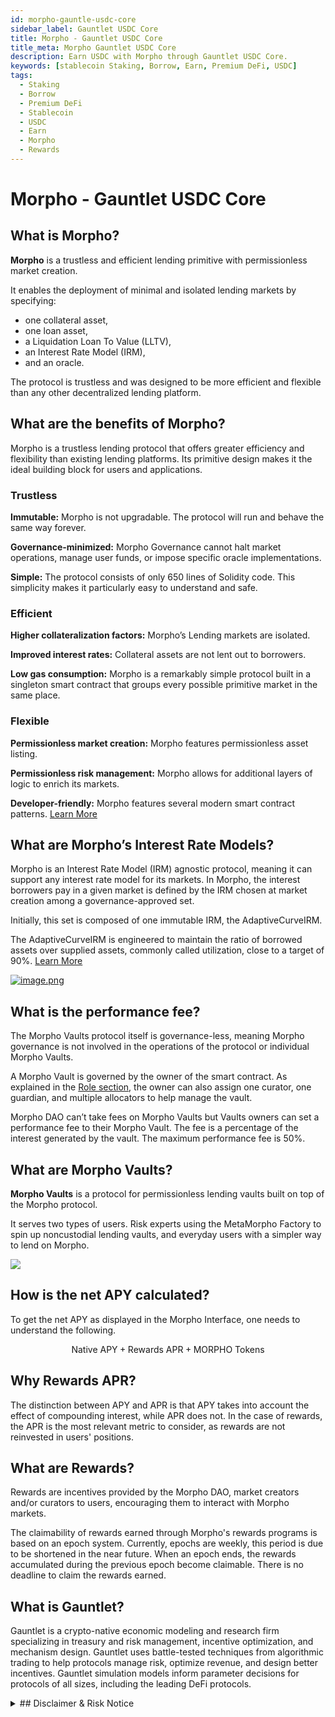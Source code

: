 ```yaml
---
id: morpho-gauntle-usdc-core
sidebar_label: Gauntlet USDC Core
title: Morpho - Gauntlet USDC Core
title_meta: Morpho Gauntlet USDC Core
description: Earn USDC with Morpho through Gauntlet USDC Core.
keywords: [stablecoin Staking, Borrow, Earn, Premium DeFi, USDC]
tags:
  - Staking
  - Borrow
  - Premium DeFi
  - Stablecoin
  - USDC
  - Earn
  - Morpho
  - Rewards
---
```


# Morpho - Gauntlet USDC Core

## What is Morpho?

**Morpho** is a trustless and efficient lending primitive with permissionless market creation.

It enables the deployment of minimal and isolated lending markets by specifying:

- one collateral asset,  
- one loan asset,  
- a Liquidation Loan To Value (LLTV),  
- an Interest Rate Model (IRM),  
- and an oracle.


The protocol is trustless and was designed to be more efficient and flexible than any other decentralized lending platform.

## What are the benefits of Morpho?

Morpho is a trustless lending protocol that offers greater efficiency and flexibility than existing lending platforms. Its primitive design makes it the ideal building block for users and applications.

### Trustless

**Immutable:** Morpho is not upgradable. The protocol will run and behave the same way forever.

**Governance-minimized:** Morpho Governance cannot halt market operations, manage user funds, or impose specific oracle implementations.

**Simple:** The protocol consists of only 650 lines of Solidity code. This simplicity makes it particularly easy to understand and safe.

### Efficient

**Higher collateralization factors:** Morpho’s Lending markets are isolated.

**Improved interest rates:** Collateral assets are not lent out to borrowers.

**Low gas consumption:** Morpho is a remarkably simple protocol built in a singleton smart contract that groups every possible primitive market in the same place.

### Flexible​

**Permissionless market creation:** Morpho features permissionless asset listing.

**Permissionless risk management:** Morpho allows for additional layers of logic to enrich its markets.

**Developer-friendly:** Morpho features several modern smart contract patterns.  [Learn More](https://docs.morpho.org/morpho/concepts/benefits-of-morpho)

## What are Morpho’s **Interest Rate Models?**

Morpho is an Interest Rate Model (IRM) agnostic protocol, meaning it can support any interest rate model for its markets. In Morpho, the interest borrowers pay in a given market is defined by the IRM chosen at market creation among a governance-approved set.

Initially, this set is composed of one immutable IRM, the AdaptiveCurveIRM.

The AdaptiveCurveIRM is engineered to maintain the ratio of borrowed assets over supplied assets, commonly called utilization, close to a target of 90%. [Learn More](https://docs.morpho.org/morpho/concepts/irm/)

[![image.png](https://docs.morpho.org/img/morpho-blue/curve-mechanism-01.png)](https://docs.morpho.org/img/morpho-blue/adaptive-curve-irm.mp4)

## What is the performance fee?

The Morpho Vaults protocol itself is governance-less, meaning Morpho governance is not involved in the operations of the protocol or individual Morpho Vaults.

A Morpho Vault is governed by the owner of the smart contract. As explained in the [Role section](https://docs.morpho.org/morpho-vaults/concepts/roles), the owner can also assign one curator, one guardian, and multiple allocators to help manage the vault.

Morpho DAO can’t take fees on Morpho Vaults but Vaults owners can set a performance fee to their Morpho Vault. The fee is a percentage of the interest generated by the vault. The maximum performance fee is 50%.

## **What are Morpho Vaults?**

**Morpho Vaults** is a protocol for permissionless lending vaults built on top of the Morpho protocol.

It serves two types of users. Risk experts using the MetaMorpho Factory to spin up noncustodial lending vaults, and everyday users with a simpler way to lend on Morpho.

![](https://docs.morpho.org/img/metamorpho/morpho-vaults-3.png)

## How is the net APY calculated?

To get the net APY as displayed in the Morpho Interface, one needs to understand the following.

$$
\text{Native APY} + \text{Rewards APR} + \text{MORPHO Tokens}
$$

## Why Rewards APR?

The distinction between APY and APR is that APY takes into account the effect of compounding interest, while APR does not. In the case of rewards, the APR is the most relevant metric to consider, as rewards are not reinvested in users' positions.

## What are Rewards?

Rewards are incentives provided by the Morpho DAO, market creators and/or curators to users, encouraging them to interact with Morpho markets.

The claimability of rewards earned through Morpho's rewards programs is based on an epoch system. Currently, epochs are weekly, this period is due to be shortened in the near future. When an epoch ends, the rewards accumulated during the previous epoch become claimable. There is no deadline to claim the rewards earned.

## What is Gauntlet?

Gauntlet is a crypto-native economic modeling and research firm specializing in treasury and risk management, incentive optimization, and mechanism design. Gauntlet uses battle-tested techniques from algorithmic trading to help protocols manage risk, optimize revenue, and design better incentives. Gauntlet simulation models inform parameter decisions for protocols of all sizes, including the leading DeFi protocols.  


<details>
<summary>
## Disclaimer & Risk Notice
</summary>
Helixbox solely provides a user interface and does not control any contracts, assets, or protocol functions from 3rd party DeFi Protocols. This premium DeFi product’s smart contract operations and asset management are exclusively governed by the Morpho Protocol, and the risks associated with its use are inherent.

### User Interface Risks

User interface risks refer to the potential for users to misunderstand or misuse the Helixbox interface, leading to unintended actions or transactions. Helixbox is complex, involving multiple interconnected components and possible interactions. There is a risk that users may:

- Misinterpret information displayed on the App.
- Click incorrect buttons, resulting in unintended transactions.
- Fail to understand the full implications of their actions, which may lead to financial losses.

Helixbox is not an investment advisor. The information provided is for educational purposes only and should not be considered financial advice. Before making any investment decisions, please conduct your own research and consult a professional financial advisor.

By participating, you acknowledge that this investment carries inherent risks and involves engagement with the Morpho Protocol. For a detailed breakdown of potential risks, please review:

- [Morpho Risk Documentation](https://docs.morpho.org/morpho/concepts/risk-documentation/)

By interacting with Helixbox and Morpho Protocol, I acknowledge and accept these risks and take full responsibility for my investment decisions.
</details>